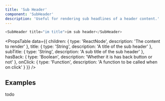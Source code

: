 ```yaml
---
title: 'Sub Header'
component: 'SubHeader'
description: 'Useful for rendering sub headlines of a header content.'
---
```


```js live
<SubHeader title="im title">im sub header</SubHeader>
```

<PropsTable
  data={{
    children: {
      type: 'ReactNode',
      description: 'The content to render'
    },
    title: {
      type: 'String',
      description: 'A title of the sub header'
    },
    subTitle: {
      type: 'String',
      description: 'A sub title of the sub header'
    },
    hasBack: {
      type: 'Boolean',
      description: 'Whether it is has back button or not'
    },
    onClick: {
      type: 'Function',
      description: 'A function to be called when on click'
    }
  }}
/>

## Examples

todo
